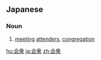 {{also|会众|會眾}}
==Japanese==
{{ja-kanjitab|かい|しゅう|yomi=on}}

===Noun===
{{ja-noun|かいしゅう}}

# [[meeting]] [[attender]]s, [[congregation]]

[[hu:会衆]]
[[ja:会衆]]
[[zh:会衆]]